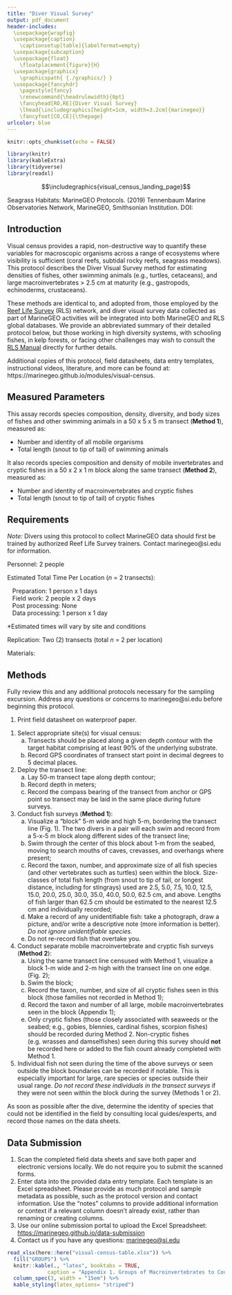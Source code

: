 ```yaml
---
title: "Diver Visual Survey"
output: pdf_document
header-includes:
  \usepackage{wrapfig}
  \usepackage{caption}
    \captionsetup[table]{labelformat=empty}
  \usepackage{subcaption}
  \usepackage{float}
    \floatplacement{figure}{H}
  \usepackage{graphicx}
    \graphicspath{ {./graphics/} }
  \usepackage{fancyhdr}
    \pagestyle{fancy}
    \renewcommand{\headrulewidth}{0pt}
    \fancyhead[RO,RE]{Diver Visual Survey}
    \lhead{\includegraphics[height=1cm, width=3.2cm]{marinegeo}}
    \fancyfoot[CO,CE]{\thepage}
urlcolor: blue
---
```


```r
knitr::opts_chunk$set(echo = FALSE)

library(knitr)
library(kableExtra)
library(tidyverse)
library(readxl)
```

\noindent\rule{\textwidth}{0.4pt}

$$\includegraphics{visual_census_landing_page}$$


\underline{How to cite this work:} Seagrass Habitats: MarineGEO Protocols. (2019) Tennenbaum Marine Observatories Network, MarineGEO, Smithsonian Institution. DOI:

\vspace*{\fill}
\begin{center}
\includegraphics[height=1.5cm, width=4.8cm]{smithsonian}\\
marinegeo@si.edu
\end{center}

\thispagestyle{empty}
\clearpage
\pagenumbering{arabic}

\noindent\rule{\textwidth}{0.4pt}

## Introduction

Visual census provides a rapid, non-destructive way to quantify these variables for macroscopic organisms across a range of ecosystems where visibility is sufficient (coral reefs, subtidal rocky reefs, seagrass meadows). This protocol describes the Diver Visual Survey method for estimating densities of fishes, other swimming animals (e.g., turtles, cetaceans), and large macroinvertebrates > 2.5 cm at maturity (e.g., gastropods, echinoderms, crustaceans).

These methods are identical to, and adopted from, those employed by the [Reef Life Survey](https://reeflifesurvey.com/) (RLS) network, and diver visual survey data collected as part of MarineGEO activities will be integrated into both MarineGEO and RLS global databases. We provide an abbreviated summary of their detailed protocol below, but those working in high diversity systems, with schooling fishes, in kelp forests, or facing other challenges may wish to consult the [RLS Manual](https://marinegeo.github.io/assets/modules/visual-census/RLS Methods Manual.pdf) directly for further details.

Additional copies of this protocol, field datasheets, data entry templates, instructional videos, literature, and more can be found at: https://marinegeo.github.io/modules/visual-census.

\noindent\rule{\textwidth}{0.4pt}

## Measured Parameters

This assay records species composition, density, diversity, and body sizes of fishes and other swimming animals in a 50 x 5 x 5 m transect (**Method 1**), measured as:

*	Number and identity of all mobile organisms
*	Total length (snout to tip of tail) of swimming animals

It also records species composition and density of mobile invertebrates and cryptic fishes in a 50 x 2 x 1 m block along the same transect (**Method 2**), measured as:

*	Number and identity of macroinvertebrates and cryptic fishes
*	Total length (snout to tip of tail) of cryptic fishes

\noindent\rule{\textwidth}{0.4pt}

## Requirements

*Note:* Divers using this protocol to collect MarineGEO data should first be trained by authorized Reef Life Survey trainers. Contact marinegeo@si.edu for information.  

Personnel: 2 people

Estimated Total Time Per Location (*n* = 2 transects):

|    Preparation: 1 person x 1 days
|    Field work: 2 people x 2 days
|    Post processing: None
|    Data processing: 1 person x 1 day

*Estimated times will vary by site and conditions

Replication: Two (2) transects (total *n* = 2 per location)

Materials:

\underline{Fieldwork:}

\renewcommand{\labelitemi}{$\square$}
\setlength{\parskip}{0.1em}
\begin{itemize}
  \item 1 50-m metric transect tape
  \item Hand-held GPS unit
  \item Dive slate
  \item Pencils
  \item Field data sheet printed on waterproof paper
  \item Underwater camera to record images of species that cannot be identified in field
\end{itemize}
\vspace{\baselineskip}

\noindent\rule{\textwidth}{0.4pt}

## Methods

Fully review this and any additional protocols necessary for the sampling excursion. Address any questions or concerns to marinegeo@si.edu before beginning this protocol.
\vspace{\baselineskip}


\underline{Preparation:}

1.	Print field datasheet on waterproof paper.
\vspace{\baselineskip}

\underline{Fieldwork:}

1.	Select appropriate site(s) for visual census:
      a.	Transects should be placed along a given depth contour with the target habitat comprising at least 90% of the underlying substrate.
      b.	Record GPS coordinates of transect start point in decimal degrees to 5 decimal places.
2.	Deploy the transect line:
      a.	Lay 50-m transect tape along depth contour;
      b.	Record depth in meters;
      c.	Record the compass bearing of the transect from anchor or GPS point so transect may be laid in the same place during future surveys.
3.	Conduct fish surveys (**Method 1**):
      a.	Visualize a “block” 5-m wide and high 5-m, bordering the transect line (Fig. 1). The two divers in a pair will each swim and record from a 5-x-5 m block along different sides of the transect line;
      b.	Swim through the center of this block about 1-m from the seabed, moving to search mouths of caves, crevasses, and overhangs where present;
      c.	Record the taxon, number, and approximate size of all fish species (and other vertebrates such as turtles) seen within the block. Size-classes of total fish length (from snout to tip of tail, or longest distance, including for stingrays) used are 2.5, 5.0, 7.5, 10.0, 12.5, 15.0, 20.0, 25.0, 30.0, 35.0, 40.0, 50.0, 62.5 cm, and above. Lengths of fish larger than 62.5 cm should be estimated to the nearest 12.5 cm and individually recorded;
      d.	Make a record of any unidentifiable fish: take a photograph, draw a picture, and/or write a descriptive note (more information is better). *Do not ignore unidentifiable species.*
      e.	Do not re-record fish that overtake you.
4.	Conduct separate mobile macroinvertebrate and cryptic fish surveys (**Method 2**):
      a.	Using the same transect line censused with Method 1, visualize a block 1-m wide and 2-m high with the transect line on one edge. (Fig. 2);
      b.	Swim the block;
      c.	Record the taxon, number, and size of all cryptic fishes seen in this block (those families not recorded in Method 1);
      d.	Record the taxon and number of all large, mobile macroinvertebrates seen in the block (Appendix 1);
      e.	Only cryptic fishes (those closely associated with seaweeds or the seabed; e.g., gobies, blennies, cardinal fishes, scorpion fishes) should be recorded during Method 2. Non-cryptic fishes (e.g. wrasses and damselfishes) seen during this survey should **not** be recorded here or added to the fish count already completed with Method 1.
5.	Individual fish not seen during the time of the above surveys or seen outside the block boundaries can be recorded if notable. This is especially important for large, rare species or species outside their usual range. *Do not record these individuals in the transect surveys* if they were not seen within the block during the survey (Methods 1 or 2).
\vspace{\baselineskip}

\begin{figure}[h]
\caption{Survey Diagrams}
\label{fig:image2}

\begin{subfigure}{0.5\textwidth}
\includegraphics[width=0.9\linewidth, height=5cm]{pelagic_survey}
\caption{Method 1: Swimming Animal survey diagram.}
\label{fig:subim1}
\end{subfigure}
\begin{subfigure}{0.5\textwidth}
\includegraphics[width=0.9\linewidth, height=5cm]{benthic_survey}
\caption{Method 2: Macroinvertebrate and Cryptic Fish survey diagram.}
\label{fig:subim2}
\end{subfigure}

\end{figure}

As soon as possible after the dive, determine the identity of species that could not be identified in the field by consulting local guides/experts, and record those names on the data sheets.

\noindent\rule{\textwidth}{0.4pt}

## Data Submission

1. Scan the completed field data sheets and save both paper and electronic versions locally. We do not require you to submit the scanned forms.
2. Enter data into the provided data entry template. Each template is an Excel spreadsheet. Please provide as much protocol and sample metadata as possible, such as the protocol version and contact information. Use the “notes” columns to provide additional information or context if a relevant column doesn’t already exist, rather than renaming or creating columns.
3. Use our online submission portal to upload the Excel Spreadsheet: [https://marinegeo.github.io/data-submission](https://marinegeo.github.io/data-submission)
4. Contact us if you have any questions: [marinegeo@si.edu](mailto:marinegeo@si.edu)

\clearpage

```r

read_xlsx(here::here("visual-census-table.xlsx")) %>%
  fill("GROUPS") %>%
  knitr::kable(., "latex", booktabs = TRUE,
             caption = "Appendix 1. Groups of Macroinvertebrates to Count During Macroinvertebrate and Cryptic Fish Survey") %>%
  column_spec(3, width = "15em") %>%
  kable_styling(latex_options= "striped")

```

\vspace*{\fill}
\begin{center}
\includegraphics[height=1.5cm, width=4.8cm]{smithsonian}\\
marinegeo@si.edu
\end{center}
